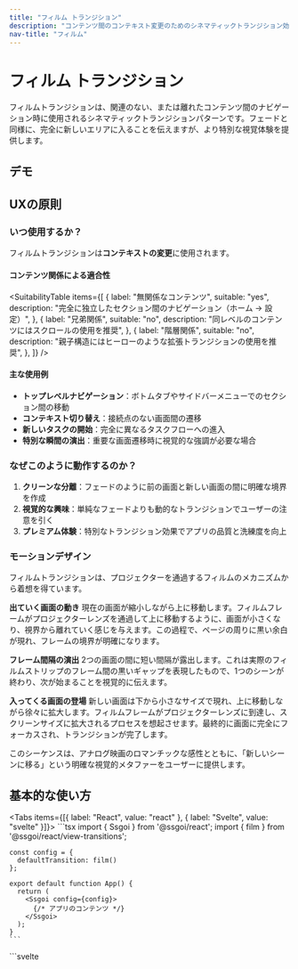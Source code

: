 ```yaml
---
title: "フィルム トランジション"
description: "コンテンツ間のコンテキスト変更のためのシネマティックトランジション効果"
nav-title: "フィルム"
---
```


# フィルム トランジション

フィルムトランジションは、関連のない、または離れたコンテンツ間のナビゲーション時に使用されるシネマティックトランジションパターンです。フェードと同様に、完全に新しいエリアに入ることを伝えますが、より特別な視覚体験を提供します。

## デモ

<ViewTransitionDemo type="film" />

## UXの原則

### いつ使用するか？

フィルムトランジションは**コンテキストの変更**に使用されます。

#### コンテンツ関係による適合性

<SuitabilityTable
  items={[
    {
      label: "無関係なコンテンツ",
      suitable: "yes",
      description: "完全に独立したセクション間のナビゲーション（ホーム → 設定）",
    },
    {
      label: "兄弟関係",
      suitable: "no",
      description: "同レベルのコンテンツにはスクロールの使用を推奨",
    },
    {
      label: "階層関係",
      suitable: "no",
      description: "親子構造にはヒーローのような拡張トランジションの使用を推奨",
    },
  ]}
/>

#### 主な使用例

- **トップレベルナビゲーション**：ボトムタブやサイドバーメニューでのセクション間の移動
- **コンテキスト切り替え**：接続点のない画面間の遷移
- **新しいタスクの開始**：完全に異なるタスクフローへの進入
- **特別な瞬間の演出**：重要な画面遷移時に視覚的な強調が必要な場合

### なぜこのように動作するのか？

1. **クリーンな分離**：フェードのように前の画面と新しい画面の間に明確な境界を作成
2. **視覚的な興味**：単純なフェードよりも動的なトランジションでユーザーの注意を引く
3. **プレミアム体験**：特別なトランジション効果でアプリの品質と洗練度を向上

### モーションデザイン

フィルムトランジションは、プロジェクターを通過するフィルムのメカニズムから着想を得ています。

**出ていく画面の動き**
現在の画面が縮小しながら上に移動します。フィルムフレームがプロジェクターレンズを通過して上に移動するように、画面が小さくなり、視界から離れていく感じを与えます。この過程で、ページの周りに黒い余白が現れ、フレームの境界が明確になります。

**フレーム間隔の演出**
2つの画面の間に短い間隔が露出します。これは実際のフィルムストリップのフレーム間の黒いギャップを表現したもので、1つのシーンが終わり、次が始まることを視覚的に伝えます。

**入ってくる画面の登場**
新しい画面は下から小さなサイズで現れ、上に移動しながら徐々に拡大します。フィルムフレームがプロジェクターレンズに到達し、スクリーンサイズに拡大されるプロセスを想起させます。最終的に画面に完全にフォーカスされ、トランジションが完了します。

このシーケンスは、アナログ映画のロマンチックな感性とともに、「新しいシーンに移る」という明確な視覚的メタファーをユーザーに提供します。

## 基本的な使い方

<Tabs items={[{ label: "React", value: "react" }, { label: "Svelte", value: "svelte" }]}>
  <TabPanel value="react">
    ```tsx
    import { Ssgoi } from '@ssgoi/react';
    import { film } from '@ssgoi/react/view-transitions';

    const config = {
      defaultTransition: film()
    };

    export default function App() {
      return (
        <Ssgoi config={config}>
          {/* アプリのコンテンツ */}
        </Ssgoi>
      );
    }
    ```

  </TabPanel>
  <TabPanel value="svelte">
    ```svelte
    <script>
      import { Ssgoi } from '@ssgoi/svelte';
      import { film } from '@ssgoi/svelte/view-transitions';

      const config = {
        defaultTransition: film()
      };
    </script>

    <Ssgoi {config}>
      <slot />
    </Ssgoi>
    ```

  </TabPanel>
</Tabs>

## 実践例

### 1. タブナビゲーション

ボトムタブバーやトップタブでのメインセクション間のナビゲーション：

<Tabs items={[{ label: "React", value: "react" }, { label: "Svelte", value: "svelte" }]}>
  <TabPanel value="react">
    ```tsx
    const config = {
      transitions: [
        {
          from: '/home',
          to: '/profile',
          transition: film(),
          symmetric: true
        },
        {
          from: '/home',
          to: '/settings',
          transition: film(),
          symmetric: true
        }
      ]
    };
    ```
  </TabPanel>
  <TabPanel value="svelte">
    ```svelte
    <script>
      const config = {
        transitions: [
          {
            from: '/home',
            to: '/profile',
            transition: film(),
            symmetric: true
          },
          {
            from: '/home',
            to: '/settings',
            transition: film(),
            symmetric: true
          }
        ]
      };
    </script>
    ```
  </TabPanel>
</Tabs>

## アクセシビリティ

- `prefers-reduced-motion`設定時にアニメーションを自動的に無効化
- スクリーンリーダーは遷移中でもコンテンツの変更を正しく認識
- キーボードナビゲーションと完全に互換

## ベストプラクティス

### ✅ すべきこと

- トップレベルナビゲーションにデフォルトで使用
- コンテンツが完全に変わる時に使用
- 特別なブランド体験が必要な時に使用

### ❌ してはいけないこと

- 関連コンテンツ間のナビゲーションには使用しない（スライドやスクロールを使用）
- 過度に複雑なアニメーションは避ける（ユーザーがめまいを感じる）
- 部分的なUI変更には使用しない